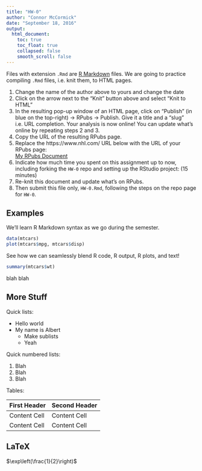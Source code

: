 ```yaml
---
title: "HW-0"
author: "Connor McCormick"
date: "September 18, 2016"
output:
  html_document:
    toc: true
    toc_float: true
    collapsed: false
    smooth_scroll: false
---
```


Files with extension `.Rmd` are [R Markdown](http://rmarkdown.rstudio.com/) files.
We are going to practice compiling `.Rmd` files, i.e. knit them, to HTML pages.

1. Change the name of the author above to yours and change the date
1. Click on the arrow next to the "Knit" button above and select "Knit to HTML"
1. In the resulting pop-up window of an HTML page, click on "Publish" (in blue
on the top-right) -> RPubs -> Publish. Give it a title and a "slug" i.e. URL
completion. Your analysis is now online! You can update what's online by
repeating steps 2 and 3.
1. Copy the URL of the resulting RPubs page.
1. Replace the https://www.nhl.com/ URL below with the URL of your RPubs page:  
[My RPubs Document](http://rpubs.com/connormccormick/hw0)
1. Indicate how much time you spent on this assignment up to now, 
including forking the `HW-0` repo and setting up the RStudio project: (15 minutes)
1. Re-knit this document and update what's on RPubs.
1. Then submit this file only, `HW-0.Rmd`, following the steps on the repo page for `HW-0`.


## Examples

We'll learn R Markdown syntax as we go during the semester.

```r
data(mtcars)
plot(mtcars$mpg, mtcars$disp)
```

See how we can seamlessly blend R code, R output, R plots, and text!

```r
summary(mtcars$wt)
```

blah blah


## More Stuff

Quick lists:

* Hello world
* My name is Albert
    + Make sublists
    + Yeah
    

Quick numbered lists:

1. Blah
1. Blah
1. Blah

Tables:

First Header  | Second Header
------------- | -------------
Content Cell  | Content Cell
Content Cell  | Content Cell


## LaTeX

$\exp\left(\frac{1}{2}\right)$
